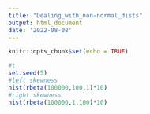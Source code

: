 ```yaml
---
title: "Dealing_with_non-normal_dists"
output: html_document
date: '2022-08-08'
---
```


```r
knitr::opts_chunk$set(echo = TRUE)
```

```r
#t
set.seed(5)
#left skewness 
hist(rbeta(100000,100,1)*10)
#right skewness 
hist(rbeta(100000,1,100)*10)
```

